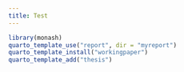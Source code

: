 ```yaml
---
title: Test
---
```


```r
library(monash)
quarto_template_use("report", dir = "myreport")
quarto_template_install("workingpaper")
quarto_template_add("thesis")
```
